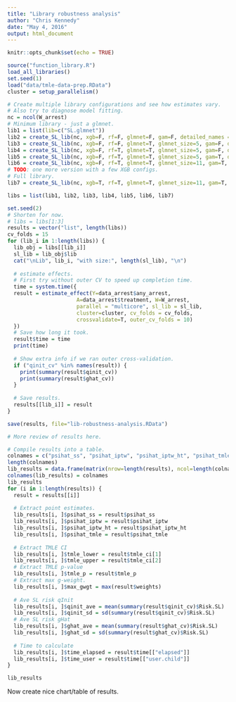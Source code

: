 ```yaml
---
title: "Library robustness analysis"
author: "Chris Kennedy"
date: "May 4, 2016"
output: html_document
---
```


```r
knitr::opts_chunk$set(echo = TRUE)
```

```r
source("function_library.R")
load_all_libraries()
set.seed(1)
load("data/tmle-data-prep.RData")
cluster = setup_parallelism()
```

```r

# Create multiple library configurations and see how estimates vary.
# Also try to diagnose model fitting.
nc = ncol(W_arrest)
# Minimum library - just a glmnet.
lib1 = list(lib=c("SL.glmnet"))
lib2 = create_SL_lib(nc, xgb=F, rf=F, glmnet=F, gam=F, detailed_names = T)
lib3 = create_SL_lib(nc, xgb=F, rf=F, glmnet=T, glmnet_size=5, gam=F, detailed_names = T)
lib4 = create_SL_lib(nc, xgb=F, rf=T, glmnet=T, glmnet_size=5, gam=F, detailed_names = T)
lib5 = create_SL_lib(nc, xgb=F, rf=T, glmnet=T, glmnet_size=5, gam=T, detailed_names = T)
lib6 = create_SL_lib(nc, xgb=F, rf=T, glmnet=T, glmnet_size=11, gam=T, detailed_names = T)
# TODO: one more version with a few XGB configs.
# Full library.
lib7 = create_SL_lib(nc, xgb=T, rf=T, glmnet=T, glmnet_size=11, gam=T, detailed_names = T)

libs = list(lib1, lib2, lib3, lib4, lib5, lib6, lib7)

```

```r

set.seed(2)
# Shorten for now.
# libs = libs[1:3]
results = vector("list", length(libs))
cv_folds = 15
for (lib_i in 1:length(libs)) {
  lib_obj = libs[[lib_i]]
  sl_lib = lib_obj$lib
  cat("\nLib", lib_i, "with size:", length(sl_lib), "\n")
  
  # estimate effects.
  # First try without outer CV to speed up completion time.
  time = system.time({
  result = estimate_effect(Y=data_arrest$any_arrest,
                      A=data_arrest$treatment, W=W_arrest,
                      parallel = "multicore", sl_lib = sl_lib,
                      cluster=cluster, cv_folds = cv_folds,
                      crossvalidate=T, outer_cv_folds = 10)
  })
  # Save how long it took.
  result$time = time
  print(time)
 
  # Show extra info if we ran outer cross-validation. 
  if ("qinit_cv" %in% names(result)) {
    print(summary(result$qinit_cv))
    print(summary(result$ghat_cv))
  }
  
  # Save results.
  results[[lib_i]] = result
}

save(results, file="lib-robustness-analysis.RData")
```

```r
# More review of results here.

# Compile results into a table.
colnames = c("psihat_ss", "psihat_iptw", "psihat_iptw_ht", "psihat_tmle", "tmle_upper", "tmle_lower", "tmle_p", "max_gwgt", "qinit_ave", "qinit_sd", "ghat_ave", "ghat_sd", "time_elapsed", "time_user")
length(colnames)
lib_results = data.frame(matrix(nrow=length(results), ncol=length(colnames)))
colnames(lib_results) = colnames
lib_results
for (i in 1:length(results)) {
  result = results[[i]]
  
  # Extract point estimates.
  lib_results[i, ]$psihat_ss = result$psihat_ss
  lib_results[i, ]$psihat_iptw = result$psihat_iptw
  lib_results[i, ]$psihat_iptw_ht = result$psihat_iptw_ht
  lib_results[i, ]$psihat_tmle = result$psihat_tmle
          
  # Extract TMLE CI
  lib_results[i, ]$tmle_lower = result$tmle_ci[1]
  lib_results[i, ]$tmle_upper = result$tmle_ci[2]
  # Extract TMLE p-value
  lib_results[i, ]$tmle_p = result$tmle_p
  # Extract max g-weight.
  lib_results[i, ]$max_gwgt = max(result$weights)
  
  # Ave SL risk qInit
  lib_results[i, ]$qinit_ave = mean(summary(result$qinit_cv)$Risk.SL)
  lib_results[i, ]$qinit_sd = sd(summary(result$qinit_cv)$Risk.SL)
  # Ave SL risk gHat
  lib_results[i, ]$ghat_ave = mean(summary(result$ghat_cv)$Risk.SL)
  lib_results[i, ]$ghat_sd = sd(summary(result$ghat_cv)$Risk.SL)
  
  # Time to calculate
  lib_results[i, ]$time_elapsed = result$time[["elapsed"]]
  lib_results[i, ]$time_user = result$time[["user.child"]]
}

lib_results
```

Now create nice chart/table of results.